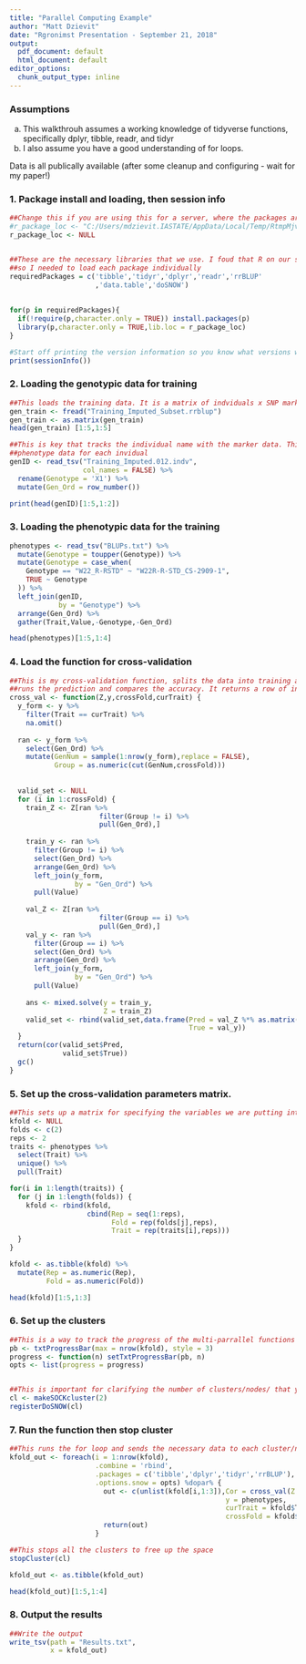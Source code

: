 ---
title: "Parallel Computing Example"
author: "Matt Dzievit"
date: "Rgronimst Presentation - September 21, 2018"
output:
  pdf_document: default
  html_document: default
editor_options:
  chunk_output_type: inline
---

### Assumptions
a. This walkthrouh assumes a working knowledge of tidyverse functions, specifically dplyr, tibble, readr, and tidyr
b. I also assume you have a good understanding of for loops.

Data is all publically available (after some cleanup and configuring - wait for my paper!)

### 1. Package install and loading, then session info
```{r, Package install and loading, session info}
##Change this if you are using this for a server, where the packages are installed on your command line
#r_package_loc <- "C:/Users/mdzievit.IASTATE/AppData/Local/Temp/RtmpMjvkCD/downloaded_packages"
r_package_loc <- NULL


##These are the necessary libraries that we use. I foud that R on our server didn't like the library(tidyverse), 
##so I needed to load each package individually
requiredPackages = c('tibble','tidyr','dplyr','readr','rrBLUP'
                     ,'data.table','doSNOW')
                       
                       
for(p in requiredPackages){
  if(!require(p,character.only = TRUE)) install.packages(p)
  library(p,character.only = TRUE,lib.loc = r_package_loc)
}

#Start off printing the version information so you know what versions were used to generate the results
print(sessionInfo())
```

### 2. Loading the genotypic data for training
```{r,Load training genotype data}
##This loads the training data. It is a matrix of indviduals x SNP markers
gen_train <- fread("Training_Imputed_Subset.rrblup")
gen_train <- as.matrix(gen_train)
head(gen_train) [1:5,1:5]

##This is key that tracks the individual name with the marker data. This is important for tracking the
##phenotype data for each invidual
genID <- read_tsv("Training_Imputed.012.indv",
                  col_names = FALSE) %>% 
  rename(Genotype = 'X1') %>% 
  mutate(Gen_Ord = row_number())

print(head(genID)[1:5,1:2])

```

### 3. Loading the phenotypic data for the training
```{r, Load phenotypic data}
phenotypes <- read_tsv("BLUPs.txt") %>% 
  mutate(Genotype = toupper(Genotype)) %>% 
  mutate(Genotype = case_when(
    Genotype == "W22_R-RSTD" ~ "W22R-R-STD_CS-2909-1",
    TRUE ~ Genotype
  )) %>% 
  left_join(genID,
            by = "Genotype") %>% 
  arrange(Gen_Ord) %>% 
  gather(Trait,Value,-Genotype,-Gen_Ord)

head(phenotypes)[1:5,1:4]
```


### 4. Load the function for cross-validation

```{r, Load cross-validation function}
##This is my cross-validation function, splits the data into training and validation data and then
##runs the prediction and compares the accuracy. It returns a row of information
cross_val <- function(Z,y,crossFold,curTrait) {
  y_form <- y %>%
    filter(Trait == curTrait) %>% 
    na.omit()
  
  ran <- y_form %>% 
    select(Gen_Ord) %>% 
    mutate(GenNum = sample(1:nrow(y_form),replace = FALSE),
           Group = as.numeric(cut(GenNum,crossFold)))
    
  
  valid_set <- NULL
  for (i in 1:crossFold) {
    train_Z <- Z[ran %>% 
                      filter(Group != i) %>% 
                      pull(Gen_Ord),]
    
    train_y <- ran %>%
      filter(Group != i) %>% 
      select(Gen_Ord) %>%
      arrange(Gen_Ord) %>% 
      left_join(y_form,
                by = "Gen_Ord") %>% 
      pull(Value)
    
    val_Z <- Z[ran %>% 
                      filter(Group == i) %>% 
                      pull(Gen_Ord),]
    val_y <- ran %>%
      filter(Group == i) %>% 
      select(Gen_Ord) %>%
      arrange(Gen_Ord) %>% 
      left_join(y_form,
                by = "Gen_Ord") %>% 
      pull(Value)
    
    ans <- mixed.solve(y = train_y,
                       Z = train_Z)
    valid_set <- rbind(valid_set,data.frame(Pred = val_Z %*% as.matrix(ans$u) + as.vector(ans$beta),
                                            True = val_y)) 
  }
  return(cor(valid_set$Pred,
             valid_set$True))
  gc()
}
```

### 5. Set up the cross-validation parameters matrix.
```{r, Cross-validation parameters}
##This sets up a matrix for specifying the variables we are putting into the function
kfold <- NULL 
folds <- c(2)
reps <- 2
traits <- phenotypes %>% 
  select(Trait) %>%
  unique() %>%
  pull(Trait)

for(i in 1:length(traits)) {
  for (j in 1:length(folds)) {
    kfold <- rbind(kfold,
                   cbind(Rep = seq(1:reps),
                         Fold = rep(folds[j],reps),
                         Trait = rep(traits[i],reps)))
  }
}

kfold <- as.tibble(kfold) %>% 
  mutate(Rep = as.numeric(Rep),
         Fold = as.numeric(Fold))

head(kfold)[1:5,1:3]
```


### 6. Set up the clusters
```{r, Cluster setup}
##This is a way to track the progress of the multi-parrallel functions
pb <- txtProgressBar(max = nrow(kfold), style = 3)
progress <- function(n) setTxtProgressBar(pb, n)
opts <- list(progress = progress)


##This is important for clarifying the number of clusters/nodes/ that you are running
cl <- makeSOCKcluster(2)
registerDoSNOW(cl)
```


### 7. Run the function then stop cluster
```{r, Run function and stop cluster}
##This runs the for loop and sends the necessary data to each cluster/node
kfold_out <- foreach(i = 1:nrow(kfold),
                     .combine = 'rbind',
                     .packages = c('tibble','dplyr','tidyr','rrBLUP'),
                     .options.snow = opts) %dopar% {
                       out <- c(unlist(kfold[i,1:3]),Cor = cross_val(Z = gen_train,
                                                     y = phenotypes,
                                                     curTrait = kfold$Trait[i],
                                                     crossFold = kfold$Fold[i]))
                       return(out)
                     }

##This stops all the clusters to free up the space
stopCluster(cl)

kfold_out <- as.tibble(kfold_out)

head(kfold_out)[1:5,1:4]
```

### 8. Output the results
```{r, Output results}
##Write the output
write_tsv(path = "Results.txt",
          x = kfold_out)
```

